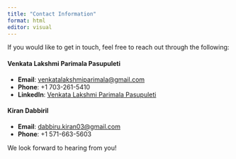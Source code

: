 ```yaml
---
title: "Contact Information"
format: html
editor: visual
---
```


If you would like to get in touch, feel free to reach out through the following:

#### Venkata Lakshmi Parimala Pasupuleti

-   **Email**: [venkatalakshmiparimala\@gmail.com](mailto:venkatalakshmiparimala@gmail.com)
-   **Phone**: +1 703-261-5410
-   **LinkedIn**: [Venkata Lakshmi Parimala Pasupuleti](https://www.linkedin.com/in/venkata-lakshmi-parimala-pasupuleti/)

#### Kiran Dabbiril

-   **Email**: [dabbiru.kiran03\@gmail.com](mailto:dabbiru.kiran03@gmail.com)
-   **Phone**: +1 571-663-5603

We look forward to hearing from you!
